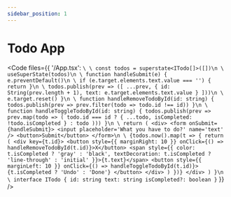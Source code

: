 ```yaml
---
sidebar_position: 1
---
```



# Todo App

<Code files={{ '/App.tsx': `\
\
const todos = superstate<ITodo[]>([])\n
\
  useSuperState(todos)\n
\
  function handleSubmit(e) {
    e.preventDefault()\n
\
    if (e.target.elements.text.value === '') {
      return
    }\n
\
    todos.publish(prev => ([
      ...prev,
      { id: String(prev.length + 1), text: e.target.elements.text.value }
    ]))\n
\
    e.target.reset()
  }\n
\
  function handleRemoveTodoById(id: string) {
    todos.publish(prev => prev.filter(todo => todo.id !== id))
  }\n
\
  function handleToggleTodoById(id: string) {
    todos.publish(prev => prev.map(todo => (
      todo.id === id ? { ...todo, isCompleted: !todo.isCompleted } : todo
    )))
  }\n
\
  return (
    <div>
      <form onSubmit={handleSubmit}>
        <input placeholder='What you have to do?' name='text' />
        <button>Submit</button>
      </form>\n
\
      {todos.now().map(t => {
        return (
          <div key={t.id}>
            <button style={{ marginRight: 10 }} onClick={() => handleRemoveTodoById(t.id)}>X</button>
            <span style={{ color: t.isCompleted ? 'gray' : 'black', textDecoration: t.isCompleted ? 'line-through' : 'initial' }}>{t.text}</span>
            <button style={{ marginLeft: 10 }} onClick={() => handleToggleTodoById(t.id)}>
              {t.isCompleted ? 'Undo' : 'Done'}
            </button>
          </div>
        )
      })}
    </div>
  )
}\n
\
interface ITodo {
  id: string
  text: string
  isCompleted?: boolean
}` }} />
